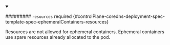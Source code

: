 


<details className="config-field" data-expandable="true" open>
<summary>

######### `resources` <span className="config-field-required" data-required="false">required</span> <span className="config-field-type"></span> <span className="config-field-default"></span> <span className="config-field-enum"></span> {#controlPlane-coredns-deployment-spec-template-spec-ephemeralContainers-resources}

Resources are not allowed for ephemeral containers. Ephemeral containers use spare resources
already allocated to the pod.

</summary>

<PartialResourcesreference />


</details>

